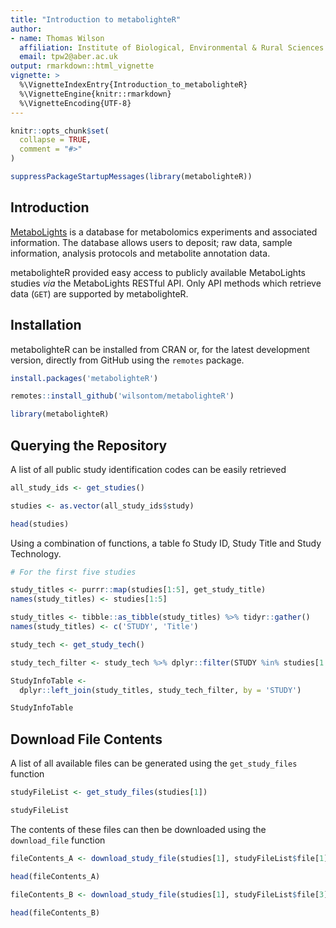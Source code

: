```yaml
---
title: "Introduction to metabolighteR"
author:
- name: Thomas Wilson
  affiliation: Institute of Biological, Environmental & Rural Sciences (IBERS), Aberystwyth University, UK
  email: tpw2@aber.ac.uk
output: rmarkdown::html_vignette
vignette: >
  %\VignetteIndexEntry{Introduction_to_metabolighteR}
  %\VignetteEngine{knitr::rmarkdown}
  %\VignetteEncoding{UTF-8}
---
```


```r
knitr::opts_chunk$set(
  collapse = TRUE,
  comment = "#>"
)
```

```r
suppressPackageStartupMessages(library(metabolighteR))
```


## Introduction

[MetaboLights](https://www.ebi.ac.uk/metabolights/) is a database for metabolomics experiments and associated information. The database allows users to deposit; raw data, sample information, analysis protocols and metabolite annotation data.

metabolighteR provided easy access to publicly available MetaboLights studies *via* the MetaboLights RESTful API. Only API methods which retrieve data (`GET`) are supported by metabolighteR. 


## Installation
metabolighteR can be installed from CRAN or, for the latest development version, directly from GitHub using the `remotes` package.

```r
install.packages('metabolighteR')

remotes::install_github('wilsontom/metabolighteR')

library(metabolighteR)
```



## Querying the Repository

A list of all public study identification codes can be easily retrieved

```r
all_study_ids <- get_studies()

studies <- as.vector(all_study_ids$study)

head(studies)
```


Using a combination of functions, a table fo Study ID, Study Title and Study Technology.

```r
# For the first five studies

study_titles <- purrr::map(studies[1:5], get_study_title)
names(study_titles) <- studies[1:5]

study_titles <- tibble::as_tibble(study_titles) %>% tidyr::gather()
names(study_titles) <- c('STUDY', 'Title')

study_tech <- get_study_tech()

study_tech_filter <- study_tech %>% dplyr::filter(STUDY %in% studies[1:5])

StudyInfoTable <-
  dplyr::left_join(study_titles, study_tech_filter, by = 'STUDY')

StudyInfoTable

```


## Download File Contents

A list of all available files can be generated using the `get_study_files` function

```r

studyFileList <- get_study_files(studies[1])

studyFileList
```

The contents of these files can then be downloaded using the `download_file` function

```r

fileContents_A <- download_study_file(studies[1], studyFileList$file[1])

head(fileContents_A)

fileContents_B <- download_study_file(studies[1], studyFileList$file[3])

head(fileContents_B)


```




















